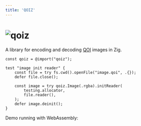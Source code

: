 ```yaml
---
title: 'QOIZ'
---
```





<h1 className="flex justify-center mb-20 prose-img:my-0">
  <Image src={qoiz} alt="qoiz" />
</h1>

A library for encoding and decoding
[QOI](https://en.wikipedia.org/wiki/QOI_(image_format)) images in Zig.

```zig
const qoiz = @import("qoiz");

test "image init reader" {
    const file = try fs.cwd().openFile("image.qoi", .{});
    defer file.close();

    const image = try qoiz.Image(.rgba).initReader(
        testing.allocator,
        file.reader(),
    );
    defer image.deinit();
}
```

Demo running with WebAssembly:

<Qoiz client:load />
